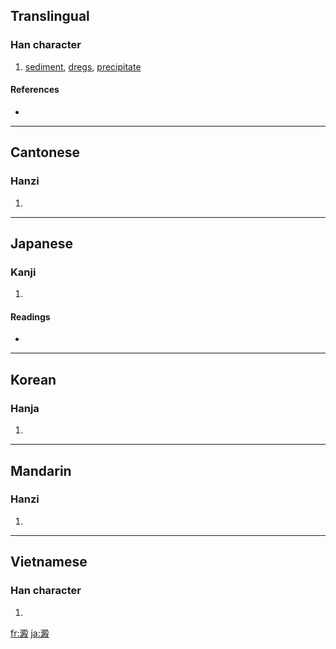 {{see|淀}}
==Translingual==

===Han character===
{{Han char|rn=85|rad=水|as=13|sn=16|four=3714<sub>7</sub>|canj=水尸金水 (ESCE)}}

# [[sediment]], [[dregs]], [[precipitate]]

====References====
* {{Han ref|kx=0653.260|dkj=18410|dj=1063.190|hdz=31764.160|uh=6FB1|ud=28593|bh=BEFD|bd=48893}}

----

==Cantonese==

===Hanzi===
{{yue-hanzi|jyut=|y=din6}}

# {{defn|Cantonese|sort=水13}}

----

==Japanese==

===Kanji===
{{ja-kanji|grade=|rs=水13}}

# {{defn|Japanese}}

====Readings====
* {{ja-readings|on=[[てん]] (ten), [[でん]] (den)|kun=[[おり]] (ori), [[どろ]] (doro), [[よどむ]] (yodomu)}}

----

==Korean==

===Hanja===
{{ko-hanja|hangeul=전|eumhun=|rv=jeon|mr=chŏn|y=cen}}

# {{defn|Korean|sort=水13}}

----

==Mandarin==

===Hanzi===
{{cmn-hanzi|sim=淀|pin=[[diàn]] ([[dian4]])|wg=tien<sup>4</sup>}}

# {{defn|Mandarin|sort=水13}}

----

==Vietnamese==

===Han character===
{{vi-hantu|[[điến]], [[điện]]|rs=水13}}

# {{defn|Vietnamese|sort=水13}}

[[fr:澱]]
[[ja:澱]]